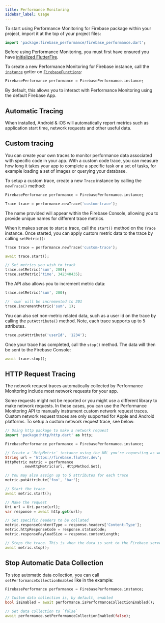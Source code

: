 ```yaml
---
title: Performance Monitoring
sidebar_label: Usage
---
```


To start using Performance Monitoring for Firebase package within your project, import it at the top of your project files:

```dart
import 'package:firebase_performance/firebase_performance.dart';
```

Before using Performance Monitoring, you must first have ensured you have [initialized FlutterFire](overview#initializing-flutterfire).

To create a new Performance Monitoring for Firebase instance, call the [`instance`](!firebase_performance.FirebasePerformance.instance) getter on [`FirebaseFunctions`](!firebase_performance.FirebasePerformance):

```dart
FirebasePerformance performance = FirebasePerformance.instance;
```

By default, this allows you to interact with Performance Monitoring using the default Firebase App.

## Automatic Tracing

When installed, Android & iOS will automatically report metrics such as application start time, network requests and other useful data.

## Custom tracing

You can create your own traces to monitor performance data associated with specific code in your app. With a custom code trace, you can
measure how long it takes your app to complete a specific task or a set of tasks, for example loading a set of images or querying your database.

To setup a custom trace, create a new `Trace` instance by calling the `newTrace()` method:

```dart
FirebasePerformance performance = FirebasePerformance.instance;

Trace trace = performance.newTrace('custom-trace');
```

The name provided will appear within the Firebase Console, allowing you to provide unique names for different trace metrics.

When it makes sense to start a trace, call the `start()` method on the `Trace` instance. Once started, you can apply custom metric
data to the trace by calling `setMetric()`:

```dart
Trace trace = performance.newTrace('custom-trace');

await trace.start();

// Set metrics you wish to track
trace.setMetric('sum', 200);
trace.setMetric('time', 342340435);
```

The API also allows you to increment metric data:

```dart
trace.setMetric('sum', 200);

// `sum` will be incremented to 201
trace.incrementMetric('sum', 1);
```

You can also set non-metric related data, such as a user id on the trace by calling the `putAttribute()` method. Note,
each trace supports up to 5 attributes.

```dart
trace.putAttribute('userId', '1234');
```

Once your trace has completed, call the `stop()` method. The data will then be sent to the Firebase Console:

```dart
await trace.stop();
```

## HTTP Request Tracing

The network request traces automatically collected by Performance Monitoring include most network requests for your app.

Some requests might not be reported or you might use a different library to make network requests. In these cases,
you can use the Performance Monitoring API to manually instrument custom network request traces. Custom network request traces
are only supported for Apple and Android platforms. To setup a custom network request trace, see below:

```dart
// Using http package to make a network request
import 'package:http/http.dart' as http;

FirebasePerformance performance = FirebasePerformance.instance;

// Create a `HttpMetric` instance using the URL you're requesting as well as the type of request
String url = 'https://firebase.flutter.dev';
HttpMetric metric = performance
        .newHttpMetric(url, HttpMethod.Get);

// You may also assign up to 5 attributes for each trace
metric.putAttribute('foo', 'bar');

// Start the trace
await metric.start();

// Make the request
Uri url = Uri.parse(url);
var response = await http.get(url);

// Set specific headers to be collated
metric.responseContentType = response.headers['Content-Type'];
metric.httpResponseCode = response.statusCode;
metric.responsePayloadSize = response.contentLength;

// Stops the trace. This is when the data is sent to the Firebase server and it will appear in your Firebase console
await metric.stop();

```

## Stop Automatic Data Collection

To stop automatic data collection, you can call `setPerformanceCollectionEnabled` like in the example:

```dart
FirebasePerformance performance = FirebasePerformance.instance;

// Custom data collection is, by default, enabled
bool isEnabled = await performance.isPerformanceCollectionEnabled();

// Set data collection to `false`
await performance.setPerformanceCollectionEnabled(false);
```
